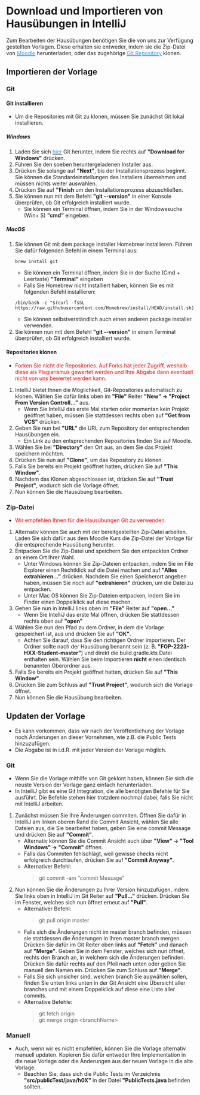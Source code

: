 # Download und Importieren von Hausübungen in IntelliJ

Zum Bearbeiten der Hausübungen benötigen Sie die von uns zur Verfügung gestellten Vorlagen.
Diese erhalten sie entweder, indem sie die Zip-Datei von <ins> <a href="https://moodle.informatik.tu-darmstadt.de/course/view.php?id=1248" target="_blank"><span style="color:#349eeb">Moodle</span></a></ins> herunterladen, oder das zugehörige <ins> <a href="https://github.com/FOP-2223" target="_blank"><span style="color:#349eeb">Git Repository</span></a></ins> klonen.

## Importieren der Vorlage 

### Git

#### Git installieren

* Um die Repositories mit Git zu klonen, müssen Sie zunächst Git lokal installieren.

##### Windows

1. Laden Sie sich <ins> <a href="https://git-scm.com/download" target="_blank"><span style="color:#349eeb">hier</span></a></ins> Git herunter, indem Sie rechts auf **"Download for Windows"** drücken.
2. Führen Sie den soeben heruntergeladenen Installer aus.
3. Drücken Sie solange auf **"Next"**, bis der Installationsprozess beginnt. Sie können die Standardeinstellungen des Installers übernehmen und müssen nichts weiter auswählen.
4. Drücken Sie auf **"Finish** um den Installationsprozess abzuschließen.
5. Sie können nun mit dem Befehl **"git --version"** in einer Konsole überprüfen, ob Git erfolgreich installiert wurde.
   * Sie können ein Terminal öffnen, indem Sie in der Windowssuche (Win+ S) **"cmd"** eingeben.

##### MacOS

1. Sie können Git mit dem package installer Homebrew installieren. Führen Sie dafür folgenden Befehl in einem Terminal aus:
    ```
    brew install git
    ```
    * Sie können ein Terminal öffnen, indem Sie in der Suche (Cmd + Leertaste) **"Terminal"** eingeben
    * Falls Sie Homebrew nicht installiert haben, können Sie es mit folgenden Befehl installieren:
    ```
    /bin/bash -c "$(curl -fsSL https://raw.githubusercontent.com/Homebrew/install/HEAD/install.sh)
    ```
    * Sie können selbstverständlich auch einen anderen package installer verwenden.
2. Sie können nun mit dem Befehl **"git --version"** in einem Terminal überprüfen, ob Git erfolgreich installiert wurde.

#### Repositories klonen
* <span style="color:red">Forken Sie nicht die Repositories. Auf Forks hat jeder Zugriff, weshalb diese als Plagiarismus gewertet werden und Ihre Abgabe dann eventuell nicht von uns bewertet werden kann.</span>
1. IntelliJ bietet Ihnen die Möglichkeit, Git-Repositories automatisch zu klonen. Wählen Sie dafür links oben im **"File"** Reiter **"New" -> "Project From Version Controll..."** aus.
    * Wenn Sie IntelliJ das erste Mal starten oder momentan kein Projekt geöffnet haben, müssen Sie stattdessen rechts oben auf **"Get from VCS"** drücken.
2. Geben Sie nun bei **"URL"** die URL zum Repository der entsprechenden Hausübungen ein.
    * Ein Link zu den entsprechenden Repositories finden Sie auf Moodle.
3. Wählen Sie bei **"Directory"** den Ort aus, an dem Sie das Projekt speichern möchten.
4. Drücken Sie nun auf **"Clone"**, um das Repository zu klonen.
5. Falls Sie bereits ein Projekt geöffnet hatten, drücken Sie auf **"This Window"**.
6. Nachdem das Klonen abgeschlossen ist, drücken Sie auf **"Trust Project"**, wodurch sich die Vorlage öffnet.
7. Nun können Sie die Hausübung bearbeiten.

### Zip-Datei
* <span style="color:red">Wir empfehlen Ihnen für die Hausübungen Git zu verwenden.</span>
1. Alternativ können Sie auch mit der bereitgestellten Zip-Datei arbeiten. Laden Sie sich dafür aus dem Moodle Kurs die Zip-Datei der Vorlage für die entsprechende Hausübung herunter.
2. Entpacken Sie die Zip-Datei und speichern Sie den entpackten Ordner an einem Ort Ihrer Wahl.
    * Unter Windows können Sie Zip-Dateien entpacken, indem Sie im File Explorer einen Rechtklick auf die Datei machen und auf **"Alles extrahieren..."** drücken. Nachdem Sie einen Speicherort angeben haben, müssen Sie noch auf **"extrahieren"** drücken, um die Datei zu entpacken.
    * Unter Mac OS können Sie Zip-Dateien entpacken, indem Sie im Finder einen Doppelklick auf diese machen.
3. Gehen Sie nun in IntelliJ links oben im **"File"** Reiter auf **"open..."**
    * Wenn Sie IntelliJ das erste Mal öffnen, drücken Sie stattdessen rechts oben auf **"open"**
4. Wählen Sie nun den Pfad zu dem Ordner, in dem die Vorlage gespeichert ist, aus und drücken Sie auf **"OK"**.
   * Achten Sie darauf, dass Sie den richtigen Ordner importieren. Der Ordner sollte nach der Hausübung benannt sein (z. B. **"FOP-2223-HXX-Student-master"**) und direkt die build.gradle.kts Datei enthalten sein. Wählen Sie beim Importieren **nicht** einen identisch benannten Oberordner aus.
5. Falls Sie bereits ein Projekt geöffnet hatten, drücken Sie auf **"This Window"**.
6. Drücken Sie zum Schluss auf **"Trust Project"**, wodurch sich die Vorlage öffnet.
7. Nun können Sie die Hausübung bearbeiten.

## Updaten der Vorlage

* Es kann vorkommen, dass wir nach der Veröffentlichung der Vorlage noch Änderungen an dieser Vornehmen, wie z.B. die Public Tests hinzuzufügen.
* Die Abgabe ist in i.d.R. mit jeder Version der Vorlage möglich.

### Git

* Wenn Sie die Vorlage mithilfe von Git geklont haben, können Sie sich die neuste Version der Vorlage ganz einfach herunterladen.
* In IntelliJ gibt es eine Git Integration, die alle benötigten Befehle für Sie ausführt. Die Befehle stehen hier trotzdem nochmal dabei, falls Sie nicht mit IntelliJ arbeiten.
1. Zunächst müssen Sie Ihre Änderungen commiten. Öffnen Sie dafür in IntelliJ am linken oberen Rand die Commit Ansicht, wählen Sie alle Dateien aus, die Sie bearbeitet haben, geben Sie eine commit Message und drücken Sie auf **"Commit"**.
   * Alternativ können Sie die Commit Ansicht auch über **"View" -> "Tool Windows" -> "Commit"** öffnen.
   * Falls das Commiten fehlschlägt, weil gewisse checks nicht erfolgreich durchlaufen, drücken Sie auf **"Commit Anyway"**.
   * Alternativer Befehl:
      > git commit -am "commit Message"
2. Nun können Sie die Änderungen zu Ihrer Version hinzuzufügen, indem Sie links oben in IntelliJ im Git Reiter auf **"Pull..."** drücken. Drücken Sie im Fenster, welches sich nun öffnet erneut auf **"Pull"**.
   * Alternativer Befehl:
      > git pull origin master
   * Falls sich die Änderungen nicht im master branch befinden, müssen sie stattdessen die Änderungen in Ihren master branch mergen. Drücken Sie dafür im Git Reiter oben links auf **"Fetch"** und danach auf **"Merge"**. Geben Sie in dem Fenster, welches sich nun öffnet, rechts den Branch an, in welchem sich die Änderungen befinden. Drücken Sie dafür rechts auf den Pfeil nach unten oder geben Sie manuell den Namen ein. Drücken Sie zum Schluss auf **"Merge"**.
   * Falls Sie sich unsicher sind, welchen branch Sie auswählen sollen, finden Sie unten links unten in der Git Ansicht eine Übersicht aller branches und mit einem Doppelklick auf diese eine Liste aller commits.
   * Alternative Befehle:
      > git fetch origin  
      > git merge origin <branchName\>

### Manuell

* Auch, wenn wir es nicht empfehlen, können Sie die Vorlage alternativ manuell updaten. Kopieren Sie dafür entweder Ihre Implementation in die neue Vorlage oder die Änderungen aus der neuen Vorlage in die alte Vorlage.
   * Beachten Sie, dass sich die Public Tests im Verzeichnis **"src/publicTest/java/h0X"** in der Datei **"PublicTests.java** befinden sollten.

